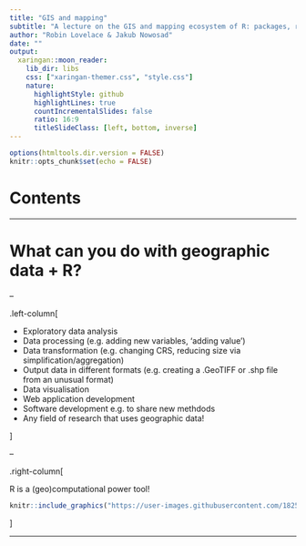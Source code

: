 ```yaml
---
title: "GIS and mapping"
subtitle: "A lecture on the GIS and mapping ecosystem of R: packages, reading, writing"
author: "Robin Lovelace & Jakub Nowosad"
date: ""
output:
  xaringan::moon_reader:
    lib_dir: libs
    css: ["xaringan-themer.css", "style.css"]
    nature:
      highlightStyle: github
      highlightLines: true
      countIncrementalSlides: false
      ratio: 16:9
      titleSlideClass: [left, bottom, inverse]
---
```


```r
options(htmltools.dir.version = FALSE)
knitr::opts_chunk$set(echo = FALSE)
```

# Contents



---

# What can you do with geographic data + R?

--

.left-column[

- Exploratory data analysis
- Data processing (e.g. adding new variables, 'adding value')
- Data transformation (e.g. changing CRS, reducing size via simplification/aggregation)
- Output data in different formats (e.g. creating a .GeoTIFF or .shp file from an unusual format)
- Data visualisation
- Web application development
- Software development e.g. to share new methdods
- Any field of research that uses geographic data!

]

--


.right-column[

R is a (geo)computational power tool! 

```r
knitr::include_graphics("https://user-images.githubusercontent.com/1825120/38543030-5794b6f0-3c9b-11e8-9da9-10ec1f3ea726.gif")
```

]


---



